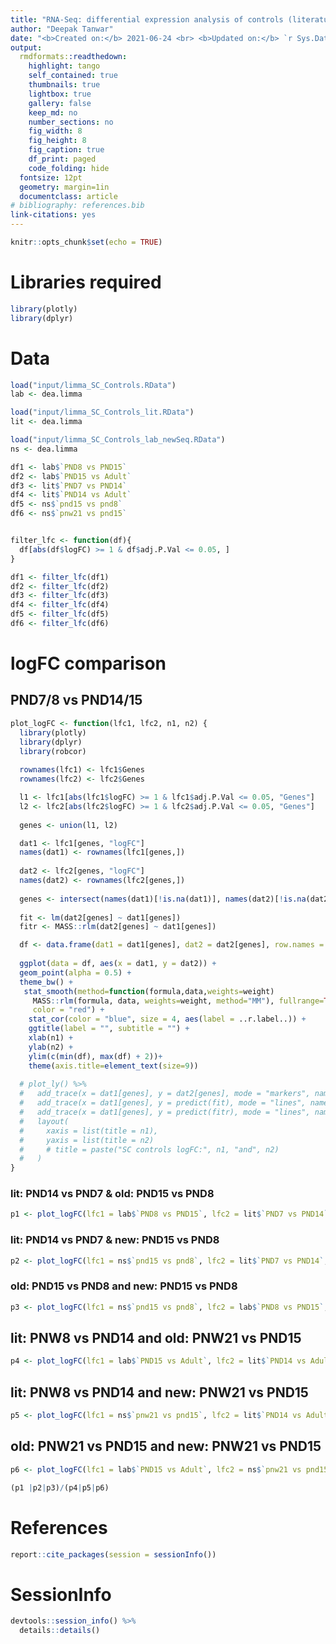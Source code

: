 ```yaml
---
title: "RNA-Seq: differential expression analysis of controls (literature)"
author: "Deepak Tanwar"
date: "<b>Created on:</b> 2021-06-24 <br> <b>Updated on:</b> `r Sys.Date()`"
output:
  rmdformats::readthedown:
    highlight: tango
    self_contained: true
    thumbnails: true
    lightbox: true
    gallery: false
    keep_md: no
    number_sections: no
    fig_width: 8
    fig_height: 8
    fig_caption: true
    df_print: paged
    code_folding: hide
  fontsize: 12pt
  geometry: margin=1in
  documentclass: article
# bibliography: references.bib
link-citations: yes
---
```


```r
knitr::opts_chunk$set(echo = TRUE)
```

# Libraries required
```r
library(plotly)
library(dplyr)
```


# Data
```r
load("input/limma_SC_Controls.RData")
lab <- dea.limma

load("input/limma_SC_Controls_lit.RData")
lit <- dea.limma

load("input/limma_SC_Controls_lab_newSeq.RData")
ns <- dea.limma

df1 <- lab$`PND8 vs PND15`
df2 <- lab$`PND15 vs Adult`
df3 <- lit$`PND7 vs PND14`
df4 <- lit$`PND14 vs Adult`
df5 <- ns$`pnd15 vs pnd8`
df6 <- ns$`pnw21 vs pnd15`


filter_lfc <- function(df){
  df[abs(df$logFC) >= 1 & df$adj.P.Val <= 0.05, ]
}

df1 <- filter_lfc(df1)
df2 <- filter_lfc(df2)
df3 <- filter_lfc(df3)
df4 <- filter_lfc(df4)
df5 <- filter_lfc(df5)
df6 <- filter_lfc(df6)


```

# logFC comparison

## PND7/8 vs PND14/15 {.tabset .tabset-pills}

```r
plot_logFC <- function(lfc1, lfc2, n1, n2) {
  library(plotly)
  library(dplyr)
  library(robcor)
  
  rownames(lfc1) <- lfc1$Genes
  rownames(lfc2) <- lfc2$Genes

  l1 <- lfc1[abs(lfc1$logFC) >= 1 & lfc1$adj.P.Val <= 0.05, "Genes"]
  l2 <- lfc2[abs(lfc2$logFC) >= 1 & lfc2$adj.P.Val <= 0.05, "Genes"]
  
  genes <- union(l1, l2)

  dat1 <- lfc1[genes, "logFC"]
  names(dat1) <- rownames(lfc1[genes,])
  
  dat2 <- lfc2[genes, "logFC"]
  names(dat2) <- rownames(lfc2[genes,])
  
  genes <- intersect(names(dat1)[!is.na(dat1)], names(dat2)[!is.na(dat2)])
  
  fit <- lm(dat2[genes] ~ dat1[genes])
  fitr <- MASS::rlm(dat2[genes] ~ dat1[genes])

  df <- data.frame(dat1 = dat1[genes], dat2 = dat2[genes], row.names = genes)
  
  ggplot(data = df, aes(x = dat1, y = dat2)) +
  geom_point(alpha = 0.5) +
  theme_bw() +
   stat_smooth(method=function(formula,data,weights=weight) 
     MASS::rlm(formula, data, weights=weight, method="MM"), fullrange=TRUE,
     color = "red") +
    stat_cor(color = "blue", size = 4, aes(label = ..r.label..)) +
    ggtitle(label = "", subtitle = "") +
    xlab(n1) +
    ylab(n2) +
    ylim(c(min(df), max(df) + 2))+
    theme(axis.title=element_text(size=9))
  
  # plot_ly() %>%
  #   add_trace(x = dat1[genes], y = dat2[genes], mode = "markers", name = "Genes") %>%
  #   add_trace(x = dat1[genes], y = predict(fit), mode = "lines", name = "lm") %>%
  #   add_trace(x = dat1[genes], y = predict(fitr), mode = "lines", name = "rlm") %>%
  #   layout(
  #     xaxis = list(title = n1),
  #     yaxis = list(title = n2)
  #     # title = paste("SC controls logFC:", n1, "and", n2)
  #   )
}
```

### lit: PND14 vs PND7 & old: PND15 vs PND8

```r
p1 <- plot_logFC(lfc1 = lab$`PND8 vs PND15`, lfc2 = lit$`PND7 vs PND14`, n1 = "Lab (old): PND15 vs PND8", n2 = "Lit: PND14 vs PND7")
```

### lit: PND14 vs PND7 & new: PND15 vs PND8

```r
p2 <- plot_logFC(lfc1 = ns$`pnd15 vs pnd8`, lfc2 = lit$`PND7 vs PND14`, n1 = "Lab (new): PND15 vs PND8", n2 = "Lit: PND14 vs PND7")
```

### old: PND15 vs PND8 and new: PND15 vs PND8

```r
p3 <- plot_logFC(lfc1 = ns$`pnd15 vs pnd8`, lfc2 = lab$`PND8 vs PND15`, n1 = "Lab (new): PND15 vs PND8", n2 = "Lab (old): PND15 vs PND8")
```


## lit: PNW8 vs PND14 and old: PNW21 vs PND15

```r
p4 <- plot_logFC(lfc1 = lab$`PND15 vs Adult`, lfc2 = lit$`PND14 vs Adult`, n1 = "Lab (old): PNW21 (polyA) vs PND15", n2 = "Lit: PNW8 vs PND14")
```


## lit: PNW8 vs PND14 and new: PNW21 vs PND15

```r
p5 <- plot_logFC(lfc1 = ns$`pnw21 vs pnd15`, lfc2 = lit$`PND14 vs Adult`, n1 = "Lab (new): PNW21 (total) vs PND15", n2 = "Lit: PNW8 vs PND14")
```

## old: PNW21 vs PND15 and new: PNW21 vs PND15

```r
p6 <- plot_logFC(lfc1 = lab$`PND15 vs Adult`, lfc2 = ns$`pnw21 vs pnd15`, n1 = "Lab (old): PNW21 (polyA) vs PND15", n2 = "Lab (new): PNW21 (total) vs PND15")
```


```r
(p1 |p2|p3)/(p4|p5|p6)
```

# References
```r
report::cite_packages(session = sessionInfo())
```

# SessionInfo
```r
devtools::session_info() %>%
  details::details()
```
